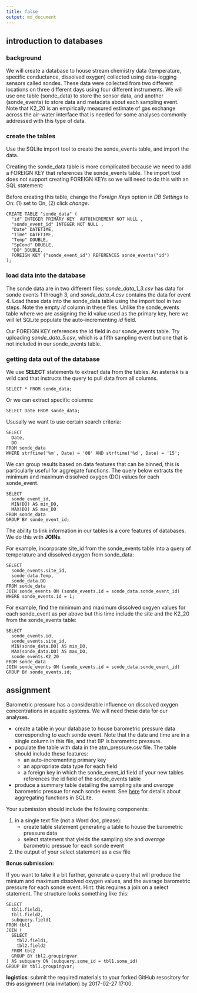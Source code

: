 ```yaml
---
title: false
output: md_document
---
```


## introduction to databases

### background

We will create a database to house stream chemistry data (temperature, specific conductance, dissolved oxygen) collected using data-logging sensors called sondes. These data were collected from two different locations on three different days using four different instruments. We will use one table (sonde_data) to store the sensor data, and another (sonde_events) to store data and metadata about each sampling event. Note that K2_20 is an empirically measured estimate of gas exchange across the air-water interface that is needed for some analyses commonly addressed with this type of data. 

### create the tables

Use the SQLite import tool to create the sonde_events table, and import the data. 

Creating the sonde_data table is more complicated because we need to add a FOREIGN KEY that references the sonde_events table. The import tool does not support creating FOREIGN KEYs so we will need to do this with an SQL statement:

Before creating this table, change the *Foreign Keys* option in *DB Settings* to On: (1) set to On, (2) click *change*.

```{}
CREATE TABLE "sonde_data" (
  "id" INTEGER PRIMARY KEY  AUTOINCREMENT NOT NULL ,
  "sonde_event_id" INTEGER NOT NULL ,
  "Date" DATETIME,
  "Time" DATETIME,
  "Temp" DOUBLE,
  "SpCond" DOUBLE,
  "DO" DOUBLE,
  FOREIGN KEY ("sonde_event_id") REFERENCES sonde_events("id")
);
```

### load data into the database

The sonde data are in two different files: *sonde_data_1_3.csv* has data for sonde events 1 through 3, and *sonde_data_4.csv* contains the data for event 4. Load these data into the sonde_data table using the import tool in two steps. Note the empty *id* column in these files. Unlike the sonde_events table where we are assigning the id value used as the primary key, here we will let SQLite populate the auto-incrementing *id* field.

Our FOREIGN KEY references the id field in our sonde_events table. Try uploading *sonde_data_5.csv*, which is a fifth sampling event but one that is not included in our sonde_events table.

### getting data out of the database

We use **SELECT** statements to extract data from the tables. An asterisk is a wild card that instructs the query to pull data from all columns.
```{}
SELECT * FROM sonde_data;
```

Or we can extract specific columns:
```{}
SELECT Date FROM sonde_data;
```

Ususally we want to use certain search criteria:
```{}
SELECT
  Date,
  DO
FROM sonde_data 
WHERE strftime('%m', Date) = '08' AND strftime('%d', Date) = '15';
```

We can group results based on data features that can be binned, this is particularly useful for aggregate functions. The query below extracts the minimum and maximum dissolved oxygen (DO) values for each sonde_event.
```{}
SELECT
  sonde_event_id,
  MIN(DO) AS min_DO,
  MAX(DO) AS max_DO
FROM sonde_data 
GROUP BY sonde_event_id;
```

The ability to link information in our tables is a core features of databases. We do this with **JOINs**. 

For example, incorporate site_id from the sonde_events table into a query of temperature and dissolved oxygen from sonde_data:
```{}
SELECT
  sonde_events.site_id,
  sonde_data.Temp,
  sonde_data.DO
FROM sonde_data 
JOIN sonde_events ON (sonde_events.id = sonde_data.sonde_event_id)
WHERE sonde_events.id = 1;
```

For example, find the minimum and maximum dissolved oxgyen values for each sonde_event as per above but this time include the site and the K2_20 from the sonde_events table:
```{}
SELECT
  sonde_events.id,
  sonde_events.site_id,
  MIN(sonde_data.DO) AS min_DO,
  MAX(sonde_data.DO) AS max_DO,
  sonde_events.K2_20
FROM sonde_data 
JOIN sonde_events ON (sonde_events.id = sonde_data.sonde_event_id)
GROUP BY sonde_events.id;
```


## assignment

Barometric pressure has a considerable influence on dissolved oxygen concentrations in aquatic systems. We will need these data for our analyses.

* create a table in your database to house barometric pressure data corresponding to each sonde event. Note that the date and time are in a single column in this file, and that BP is barometric pressure.
* populate the table with data in the atm_pressure.csv file. The table should include these features:
    + an auto-incrementing primary key
    + an appropriate data type for each field
    + a foreign key in which the sonde_event_id field of your new tables references the id field of the sonde_events table
* produce a summary table detailing the sampling site and *average* barometric pressue for each sonde event. See [here](https://www.sqlite.org/lang_aggfunc.html) for details about aggregating functions in SQLite.

Your submission should include the following components:

1. in a single text file (not a Word doc, please):
    + create table statement generating a table to house the barometric pressure data
    + select statement that yields the sampling site and *average* barometric pressue for each sonde event
2. the output of your select statement as a csv file

**Bonus submission:**

If you want to take it a bit further, generate a query that will produce the minium and maximum dissolved oxygen values, and the average barometric pressure for each sonde event. Hint: this requires a join on a select statement. The structure looks something like this:
```{}
SELECT
  tbl1.field1,
  tbl1.field2,
  subquery.field1
FROM tbl1
JOIN (
  SELECT 
    tbl2.field1,
    tbl2.field2
  FROM tbl2
  GROUP BY tbl2.groupingvar
) AS subquery ON (subquery.some_id = tbl1.some_id)
GROUP BY tbl1.groupingvar;

```

**logistics**: submit the required materials to your forked GitHub resository for this assignment (via invitation) by 2017-02-27 17:00.